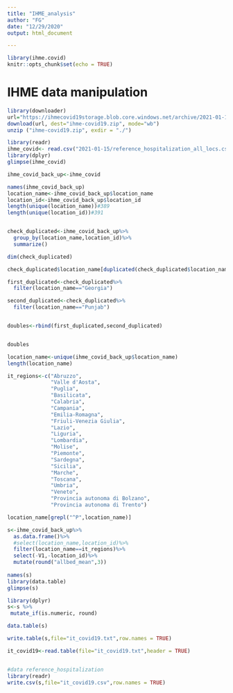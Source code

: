 ```yaml
---
title: "IHME_analysis"
author: "FG"
date: "12/29/2020"
output: html_document

---
```


```r
library(ihme.covid)
knitr::opts_chunk$set(echo = TRUE)
```

# IHME data manipulation

```r
library(downloader)
url="https://ihmecovid19storage.blob.core.windows.net/archive/2021-01-15/ihme-covid19.zip"
download(url, dest="ihme-covid19.zip", mode="wb") 
unzip ("ihme-covid19.zip", exdir = "./")

library(readr)
ihme_covid<- read.csv("2021-01-15/reference_hospitalization_all_locs.csv",header=TRUE)
library(dplyr)
glimpse(ihme_covid)
```


```r
ihme_covid_back_up<-ihme_covid

names(ihme_covid_back_up)
location_name<-ihme_covid_back_up$location_name
location_id<-ihme_covid_back_up$location_id
length(unique(location_name))#389
length(unique(location_id))#391


check_duplicated<-ihme_covid_back_up%>%
  group_by(location_name,location_id)%>%
  summarize()

dim(check_duplicated)

check_duplicated$location_name[duplicated(check_duplicated$location_name)]

first_duplicated<-check_duplicated%>%
  filter(location_name=="Georgia")

second_duplicated<-check_duplicated%>%
  filter(location_name=="Punjab")


doubles<-rbind(first_duplicated,second_duplicated)


doubles

```


```r
location_name<-unique(ihme_covid_back_up$location_name)
length(location_name)
```

```r
it_regions<-c("Abruzzo",
              "Valle d'Aosta",
              "Puglia",
              "Basilicata",
              "Calabria",
              "Campania",
              "Emilia-Romagna",
              "Friuli-Venezia Giulia",
              "Lazio",
              "Liguria",
              "Lombardia",
              "Molise",
              "Piemonte",
              "Sardegna",
              "Sicilia",
              "Marche",
              "Toscana",
              "Umbria",
              "Veneto",
              "Provincia autonoma di Bolzano",
              "Provincia autonoma di Trento")

location_name[grepl("^P",location_name)]

s<-ihme_covid_back_up%>%
  as.data.frame()%>%
  #select(location_name,location_id)%>%
  filter(location_name==it_regions)%>%
  select(-V1,-location_id)%>%
  mutate(round("allbed_mean",3))
  
names(s)
library(data.table)
glimpse(s)

library(dplyr)
s<-s %>% 
 mutate_if(is.numeric, round)

data.table(s)

write.table(s,file="it_covid19.txt",row.names = TRUE)

it_covid19<-read.table(file="it_covid19.txt",header = TRUE)


#data reference_hospitalization
library(readr)
write.csv(s,file="it_covid19.csv",row.names = TRUE)
```







